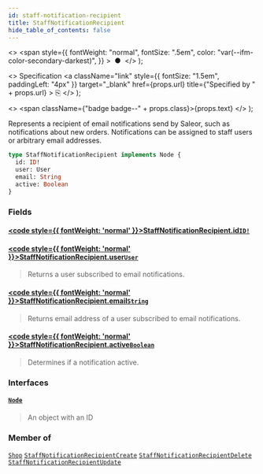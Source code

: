 ```yaml
---
id: staff-notification-recipient
title: StaffNotificationRecipient
hide_table_of_contents: false
---
```


  <>
    <span
      style={{
        fontWeight: "normal",
        fontSize: ".5em",
        color: "var(--ifm-color-secondary-darkest)",
      }}
    >
      &nbsp;●&nbsp;
    </span>
  </>
);

  <>
    Specification
    <a
      className="link"
      style={{ fontSize: "1.5em", paddingLeft: "4px" }}
      target="\_blank"
      href={props.url}
      title={"Specified by " + props.url}
    >
      ⎘
    </a>
  </>
);

  <>
    <span className={"badge badge--" + props.class}>{props.text}</span>
  </>
);

Represents a recipient of email notifications send by Saleor, such as notifications about new orders. Notifications can be assigned to staff users or arbitrary email addresses.

```graphql
type StaffNotificationRecipient implements Node {
  id: ID!
  user: User
  email: String
  active: Boolean
}
```

### Fields

#### [<code style={{ fontWeight: 'normal' }}>StaffNotificationRecipient.<b>id</b></code>](#)<Bullet />[`ID!`](../../../storefront/miscellaneous/scalars/id) <Badge class="secondary" text="non-null"/> <Badge class="secondary" text="scalar"/>

>

#### [<code style={{ fontWeight: 'normal' }}>StaffNotificationRecipient.<b>user</b></code>](#)<Bullet />[`User`](../../../storefront/users/objects/user) <Badge class="secondary" text="object"/>

> Returns a user subscribed to email notifications.

#### [<code style={{ fontWeight: 'normal' }}>StaffNotificationRecipient.<b>email</b></code>](#)<Bullet />[`String`](../../../storefront/miscellaneous/scalars/string) <Badge class="secondary" text="scalar"/>

> Returns email address of a user subscribed to email notifications.

#### [<code style={{ fontWeight: 'normal' }}>StaffNotificationRecipient.<b>active</b></code>](#)<Bullet />[`Boolean`](../../../storefront/miscellaneous/scalars/boolean) <Badge class="secondary" text="scalar"/>

> Determines if a notification active.

### Interfaces

#### [`Node`](../../../storefront/miscellaneous/interfaces/node) <Badge class="secondary" text="interface"/>

> An object with an ID

### Member of

[`Shop`](../../../storefront/miscellaneous/objects/shop) <Badge class="secondary" text="object"/><Bullet />[`StaffNotificationRecipientCreate`](../../../storefront/users/objects/staff-notification-recipient-create) <Badge class="secondary" text="object"/><Bullet />[`StaffNotificationRecipientDelete`](../../../storefront/users/objects/staff-notification-recipient-delete) <Badge class="secondary" text="object"/><Bullet />[`StaffNotificationRecipientUpdate`](../../../storefront/users/objects/staff-notification-recipient-update) <Badge class="secondary" text="object"/>
